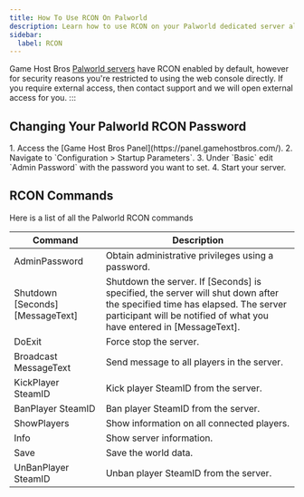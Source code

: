 ```yaml
---
title: How To Use RCON On Palworld
description: Learn how to use RCON on your Palworld dedicated server along with all the commands.
sidebar:
  label: RCON
---
```


Game Host Bros [Palworld servers](https://www.gamehostbros.com/palworld-server-hosting/) have RCON enabled by default, however for security reasons you're restricted to using the web console directly. If you require external access, then  contact support and we will open external access for you.
:::

## Changing Your Palworld RCON Password

<Steps>
1. Access the [Game Host Bros Panel](https://panel.gamehostbros.com/).
2. Navigate to `Configuration > Startup Parameters`.
3. Under `Basic` edit `Admin Password` with the password you want to set.
4. Start your server. 
</Steps>

## RCON Commands

Here is a list of all the Palworld RCON commands

| Command                         | Description                                                                 |
|----------------------------------|-----------------------------------------------------------------------------|
| AdminPassword                   | Obtain administrative privileges using a password.                          |
| Shutdown [Seconds] [MessageText]| Shutdown the server. If [Seconds] is specified, the server will shut down after the specified time has elapsed. The server participant will be notified of what you have entered in [MessageText]. |
| DoExit                          | Force stop the server.                                                     |
| Broadcast MessageText         | Send message to all players in the server.                                  |
| KickPlayer SteamID            | Kick player SteamID from the server.                                      |
| BanPlayer SteamID             | Ban player SteamID from the server.                                       |
| ShowPlayers                     | Show information on all connected players.                                  |
| Info                            | Show server information.                                                    |
| Save                            | Save the world data.                                                        |
| UnBanPlayer SteamID           | Unban player SteamID from the server.                                     |